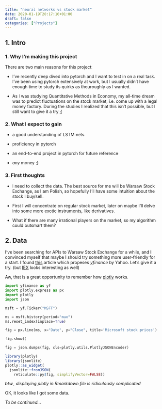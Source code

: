 ```yaml
---
title: "neural networks vs stock market"
date: 2020-01-19T20:17:16+01:00
draft: false
categories: ["Projects"]
---
```


## 1. Intro

### 1. Why I'm making this project

There are two main reasons for this project:

- I've recently deep dived into pytorch and I want to test in on a real task. I've been using pytorch extensively at work, but I usually didn't have enough time to study its quirks as thouroughly as I wanted.

- As I was studying Quantitative Methods in Economy, my all-time dream was to predict fluctuations on the stock market, i.e. come up with a legal money factory. During the studies I realized that this isn't possible, but I still want to give it a try ;)

### 2. What I expect to gain

- a good understanding of LSTM nets

- proficiency in pytorch

- an end-to-end project in pytorch for future reference

- *any* money ;)

### 3. First thoughts

- I need to collect the data. The best source for me will be Warsaw Stock Exchange, as I am Polish, so hopefully I'll have some intuition about the stock I buy/sell.

- First I will concentrate on regular stock market, later on maybe I'll delve into some more exotic instruments, like derivatives.

- What if there are many irrational players on the market, so my algorithm could outsmart them?

## 2. Data

I've been searching for APIs to Warsaw Stock Exchange for a while, and I convinced myself that maybe I should try something more user-friendly for a start. I found [this](https://towardsdatascience.com/best-5-free-stock-market-apis-in-2019-ad91dddec984) article which propeses *yfinance* by Yahoo. Let's give it a try.
(but [IEX](https://addisonlynch.github.io/iexfinance/stable/) looks interesting as well)

Aw, that is a great opportunity to remember how [plotly](https://plot.ly/python/line-charts/) works.

```python
import yfinance as yf
import plotly.express as px
import plotly
import json

msft = yf.Ticker("MSFT")

ms = msft.history(period="max")
ms.reset_index(inplace=True)

fig = px.line(ms, x="Date", y="Close", title='Microsoft stock prices')
```
```python
fig.show()
```
```python
fig = json.dumps(fig, cls=plotly.utils.PlotlyJSONEncoder)
```

```r
library(plotly)
library(jsonlite)
plotly::as_widget(
  jsonlite::fromJSON(
    reticulate::py$fig, simplifyVector=FALSE))
```
*btw., displaying plotly in Rmarkdown file is ridiculously complicated*

OK, it looks like I got some data.

*To be continued...*